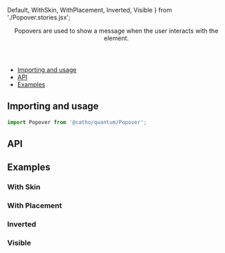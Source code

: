 


  Default,
  WithSkin,
  WithPlacement,
  Inverted,
  Visible
} from './Popover.stories.jsx';


<Meta title="Popover" component={Popover} />

<Header title="Popover">
    Popovers are used to show a message when the user interacts with the element.
</Header>

- [Importing and usage](#importing)
- [API](#api)
- [Examples](#examples)

## <a id="importing"></a>Importing and usage

```js
import Popover from '@catho/quantum/Popover';
```

<Canvas>
  <Story of={Default} />
</Canvas>

## <a id="api"></a>API

<ArgsTable of={Popover} />

## <a id="examples"></a>Examples

### With Skin  

<Canvas>
  <Story of={WithSkin} />
</Canvas>

### With Placement

<Canvas>
  <Story of={WithPlacement} />
</Canvas>

### Inverted

<Canvas>
  <Story of={Inverted} />
</Canvas>

### Visible

<Canvas>
  <Story of={Visible} />
</Canvas>

<EvaluationForm componentName="Popover" />
